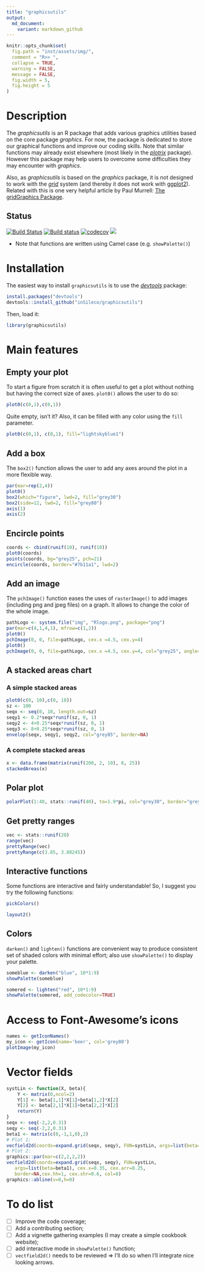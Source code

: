 ```yaml
---
title: "graphicsutils"
output:
  md_document:
    variant: markdown_github
---
```



```r
knitr::opts_chunk$set(
  fig.path = "inst/assets/img/",
  comment = "R>> ",
  collapse = TRUE,
  warning = FALSE,
  message = FALSE,
  fig.width = 5,
  fig.height = 5
)
```


# Description

The *graphicsutils* is an R package that adds various graphics utilities based on
the core package *graphics*. For now, the package is dedicated to store our
graphical functions and improve our coding skills. Note that similar functions
may already exist elsewhere (most likely in the [*plotrix*](http://cran.r-project.org/web/packages/plotrix/index.html) package).
However this package may help users to overcome some difficulties they may
encounter with *graphics*.

Also, as *graphicsutils*  is based on the *graphics* package, it is not
designed to work with the [*grid*](https://stat.ethz.ch/R-manual/R-devel/library/grid/html/grid-package.html) system (and thereby it does not work with [ggplot2](http://cran.r-project.org/web/packages/ggplot2/index.html)). Related
with this is one very helpful article by Paul Murrell:
[The gridGraphics Package](https://journal.r-project.org/archive/2015-1/murrell.pdf).



## Status

[![Build Status](https://travis-ci.org/inSileco/graphicsutils.svg?branch=master)](https://travis-ci.org/inSileco/graphicsutils)
[![Build status](https://ci.appveyor.com/api/projects/status/330p7f0djhpl998q?svg=true)](https://ci.appveyor.com/project/KevCaz/graphicsutils-qo99s)
[![codecov](https://codecov.io/gh/inSileco/graphicsutils/branch/master/graph/badge.svg)](https://codecov.io/gh/inSileco/graphicsutils)
[![](https://img.shields.io/badge/licence-GPLv3-8f10cb.svg)](http://www.gnu.org/licenses/gpl.html)

- Note that functions are written using Camel case (e.g. `showPalette()`)



# Installation

The easiest way to install `graphicsutils` is to use the
[*devtools*](http://cran.r-project.org/web/packages/devtools/index.html) package:

```r
install.packages("devtools")
devtools::install_github("inSileco/graphicsutils")
```

Then, load it:

```r
library(graphicsutils)
```



# Main features

## Empty your plot

To start a figure from scratch it is often useful to get a plot without nothing
but having the correct size of axes. `plot0()` allows the user to do so:


```r
plot0(c(0,1),c(0,1))
```

Quite empty, isn't it?
Also, it can be filled with any color using the `fill` parameter.


```r
plot0(c(0,1), c(0,1), fill="lightskyblue1")
```


## Add a box

The `box2()` function allows the user to add any axes around the plot in a more flexible way.

```r
par(mar=rep(2,4))
plot0()
box2(which="figure", lwd=2, fill="grey30")
box2(side=12, lwd=2, fill="grey80")
axis(1)
axis(2)
```

## Encircle points

```r
coords <- cbind(runif(10), runif(10))
plot0(coords)
points(coords, bg="grey25", pch=21)
encircle(coords, border="#7b11a1", lwd=2)
```

## Add an image

The `pchImage()` function eases the uses of `rasterImage()` to add images
(including png and jpeg files) on a graph. It allows to change the color of the whole image.

```r
pathLogo <- system.file("img", "Rlogo.png", package="png")
par(mar=c(4,1,4,1), mfrow=c(1,2))
plot0()
pchImage(0, 0, file=pathLogo, cex.x =4.5, cex.y=4)
plot0()
pchImage(0, 0, file=pathLogo, cex.x =4.5, cex.y=4, col="grey25", angle=25)
```


## A stacked areas chart

### A simple stacked areas


```r
plot0(c(0, 10),c(0, 10))
sz <- 100
seqx <- seq(0, 10, length.out=sz)
seqy1 <- 0.2*seqx*runif(sz, 0, 1)
seqy2 <- 4+0.25*seqx*runif(sz, 0, 1)
seqy3 <- 8+0.25*seqx*runif(sz, 0, 1)
envelop(seqx, seqy1, seqy2, col="grey85", border=NA)
```

### A complete stacked areas


```r
x <- data.frame(matrix(runif(200, 2, 10), 8, 25))
stackedAreas(x)
```

## Polar plot

```r
polarPlot(1:40, stats::runif(40), to=1.9*pi, col="grey30", border="grey80")
```

## Get pretty ranges

```r
vec <- stats::runif(20)
range(vec)
prettyRange(vec)
prettyRange(c(3.85, 3.88245))
```

## Interactive functions

Some functions are interactive and fairly understandable!
So, I suggest you try the following functions:

```r
pickColors()
```

```r
layout2()
```

## Colors

`darken()` and `lighten()` functions are convenient way to produce consistent
set of shaded colors with minimal effort; also use
`showPalette()` to display your palette.


```r
someblue <- darken("blue", 10*1:9)
showPalette(someblue)
```

```r
somered <- lighten("red", 10*1:9)
showPalette(somered, add_codecolor=TRUE)
```


# Access to Font-Awesome's icons

```r
names <- getIconNames()
my_icon <- getIcon(name='beer', col='grey80')
plotImage(my_icon)
```

# Vector fields

```r
systLin <- function(X, beta){
    Y <- matrix(0,ncol=2)
    Y[1] <- beta[1,1]*X[1]+beta[1,2]*X[2]
    Y[2] <- beta[2,1]*X[1]+beta[2,2]*X[2]
    return(Y)
}
seqx <- seq(-2,2,0.31)
seqy <- seq(-2,2,0.31)
beta1 <- matrix(c(0,-1,1,0),2)
# Plot 1:
vecfield2d(coords=expand.grid(seqx, seqy), FUN=systLin, args=list(beta=beta1))
# Plot 2:
graphics::par(mar=c(2,2,2,2))
vecfield2d(coords=expand.grid(seqx, seqy), FUN=systLin,
   args=list(beta=beta1), cex.x=0.35, cex.arr=0.25,
   border=NA,cex.hh=1, cex.shr=0.6, col=8)
graphics::abline(v=0,h=0)
```


# To do list

- [ ] Improve the code coverage;
- [ ] Add a contributing section;
- [ ] Add a vignette gathering examples (I may create a simple cookbook website);
- [ ] add interactive mode in `showPalette()` function;
- [ ] `vectfield2d()` needs to be reviewed => I'll do so when I'll integrate nice looking arrows.
